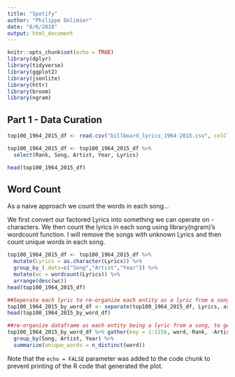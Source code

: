 ```yaml
---
title: "Spotify"
author: "Philippe Dolimier"
date: "8/6/2018"
output: html_document
---
```



```r
knitr::opts_chunk$set(echo = TRUE)
library(dplyr)
library(tidyverse)
library(ggplot2)
library(jsonlite)
library(httr)
library(broom)
library(ngram)
```

## Part 1 - Data Curation

```r
top100_1964_2015_df <- read.csv("billboard_lyrics_1964-2015.csv", colClasses=c("numeric", "character", "character", "numeric", "character") )

top100_1964_2015_df <- top100_1964_2015_df %>%
  select(Rank, Song, Artist, Year, Lyrics)

head(top100_1964_2015_df)
```

## Word Count

As a naive approach we count the words in each song...

We first convert our factored Lyrics into something we can operate on - characters. We then count the lyrics in each song using library(ngram)'s wordcount function. I will remove the songs with unknown Lyrics and then count unique words in each song.
```r
top100_1964_2015_df <- top100_1964_2015_df %>%
  mutate(Lyrics = as.character(Lyrics)) %>%
  group_by_(.dots=c("Song","Artist","Year")) %>% 
  mutate(wc = wordcount(Lyrics)) %>%
  arrange(desc(wc))
head(top100_1964_2015_df)

##Seperate each lyric to re-organize each entity as a lyric from a song
top100_1964_2015_by_word_df <- separate(top100_1964_2015_df, Lyrics, as.character(c(1:1156)), sep=" ")
head(top100_1964_2015_by_word_df)

##re-organize dataframe as each entity being a lyric from a song, to get unique word count
top100_1964_2015_by_word_df %>% gather(key = 1:1156, word,-Rank, -Artist, -Year, -Song, -wc, na.rm = TRUE) %>%
  group_by(Song, Artist, Year) %>%
  summarize(unique_words = n_distinct(word))

```

Note that the `echo = FALSE` parameter was added to the code chunk to prevent printing of the R code that generated the plot.
